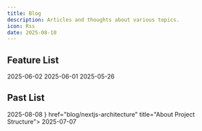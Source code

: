 ```yaml
---
title: Blog
description: Articles and thoughts about various topics.
icon: Rss
date: 2025-08-10
---
```


## Feature List

<Cards>
  <ZiaCard  href="blog/2025-06-02" title="More Than Just Fidgeting —— The Astonishing World of Pen Spinning">
    2025-06-02
  </ZiaCard>
  <ZiaCard  href="blog/2025-06-01" title="The Enigma of the Disappearing Bicyclist">
    2025-06-01
  </ZiaCard>
  <ZiaCard  href="blog/why-docs" title="Why DDaaS?">
    2025-05-26
  </ZiaCard>
</Cards>

## Past List

<Cards>
  <ZiaCard  href="blog/paid-system-design" title="订阅系统AI详细设计">
    2025-08-08
  </ZiaCard>
  <ZiaCard icon={<GitMerge />}  href="blog/nextjs-architecture" title="About Project Structure">
    2025-07-07
  </ZiaCard>
</Cards>
